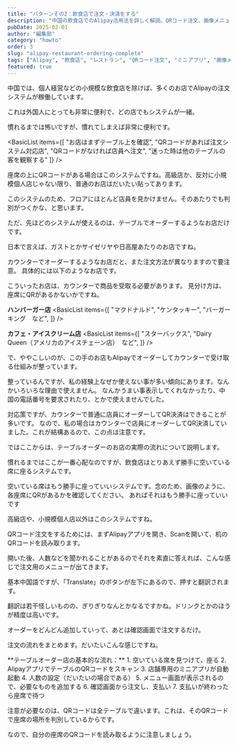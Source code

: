 ```yaml
---
title: "パターンその2：飲食店で注文・決済をする"
description: "中国の飲食店でのAlipay活用法を詳しく解説。QRコード注文、画像メニューの使い方、会員登録回避法から伝統的店舗での対処まで完全ガイド。"
pubDate: 2025-02-01
author: "編集部"
category: "howto"
order: 3
slug: "alipay-restaurant-ordering-complete"
tags: ["Alipay", "飲食店", "レストラン", "QRコード注文", "ミニアプリ", "画像メニュー"]
featured: true
---
```



<Summary 
  question="中国の飲食店はどうすればいいの？"
  answer="Alipayでオーダー～決済まで、全てが完了することが多いです。"
  details="小さな個人店は対応していませんが、ある程度の飲食店であれば基本的にはこのシステムです。会話がいらないので安心です。"
/>

<ArticleSection number="01" title="多くの飲食店でAlipayのオーダーシステムに対応" description="Alipayですべてが完結">

<ImageCard
  src="sha_mall_001.jpg"
  title="ショッピングモールの飲食店"
  description="写真のようなショッピングモールに入っているような飲食店をはじめ、よほどの個人経営でもないかぎり、このシステムを採用している飲食店は多いです。"
/>

中国では、個人経営などの小規模な飲食店を除けば、多くのお店でAlipayの注文システムが稼働しています。

これは外国人にとっても非常に便利で、どの店でもシステムが一緒。

慣れるまでは怖いですが、慣れてしまえば非常に便利です。

<BasicList items={[
  "お店はまずテーブル上を確認",
  "QRコードがあれば注文システム対応店",
  "QRコードがなければ店員へ注文",
  "迷った時は他のテーブルの客を観察する"
]} />

座席の上にQRコードがある場合はこのシステムですね。高級店か、反対に小規模個人店じゃない限り、普通のお店はだいたい貼ってあります。

このシステムのため、フロアにほとんど店員を見かけません。そのあたりでも判別がつくかな、と思います。

</ArticleSection>

<ArticleSection number="02" title="一部ファストフードやカフェは例外なので注意" description="このあたりも日本と同じ">

ただ、先ほどのシステムが使えるのは、テーブルでオーダーするようなお店だけです。

日本で言えば、ガストとかサイゼリヤや日高屋あたりのお店ですね。

カウンターでオーダーするようなお店だと、また注文方法が異なりますので要注意。
具体的には以下のようなお店です。

こういったお店は、カウンターで商品を受取る必要があります。
見分け方は、座席にQRがあるかないかですね。

<ImageCard
  src="sha_mcdonalds_001.jpg"
  title="座席で注文ができない飲食店の例"
  description="一部ファストフードやカフェはカウンターで商品を受取る必要がある"
/>

<TextBlock>

<b>ハンバーガー店</b>
<BasicList items={[
  "マクドナルド",
  "ケンタッキー",
  "バーガーキング　など",
]} />

<b>カフェ・アイスクリーム店</b>
<BasicList items={[
  "スターバックス",
  "Dairy Queen（アメリカのアイスチェーン店）　など",
]} />

</TextBlock>

で、ややこしいのが、この手のお店もAlipayでオーダーしてカウンターで受け取る仕組みが整っています。

整っているんですが、私の経験上なぜか使えない事が多い傾向にあります。なんかいろいろな理由で使えません。
なんかうまい事表示してくれなかったり、中国の電話番号を要求されたり、とかで使えませんでした。

対応策ですが、カウンターで普通に店員にオーダーしてQR決済はできることが多いです。
なので、私の場合はカウンターで店員にオーダーしてQR決済していました。これが結構あるので、この点は注意です。

</ArticleSection>

<ArticleSection number="03" title="注文の流れ1：勝手に空いている席にすわる" description="空いている席は座ってOKなのがポイント">

ではここからは、テーブルオーダーのお店の実際の流れについて説明します。

慣れるまではここが一番心配なのですが、飲食店はとりあえず勝手に空いている席に座るシステムです。

<ImageCard
  src="sha_jiajiatangbao_001.jpg"
  title="一般的な飲食店"
  description="日本でそういうシステムは珍しいので躊躇しますが、とりあえず勝手にあいてるとこ座ってください"
/>

空いている席はもう勝手に座っていいシステムです。念のため、画像のように、各座席にQRがあるかを確認してください。
あればそれはもう勝手に座っていいです

<ImageCard
  src="sha_chenxianggui_002.jpg"
  title="中国の飲食店の座席"
  description="全ての座席にQRコードが貼ってあり、ここから注文する"
/>

高級店や、小規模個人店以外はこのシステムですね。

QRコード注文をするためには、まずAlipayアプリを開き、Scanを開いて、机のQRコードを読み取ります。

<ImageCard
  src="Screenshot_20250730-104622"
  title="QRコードスキャン後のミニアプリ起動画面"
  description="テーブルのQRコードをスキャンすると、その店舗専用のミニアプリが起動します。人数の入力が必要な場合もあります。"
/>

開いた後、人数などを聞かれることがあるのでそれを素直に答えれば、こんな感じで注文用のメニューが出てきます。

基本中国語ですが、「Translate」のボタンが左下にあるので、押すと翻訳されます。

<ImageCard
  src="Screenshot_20250730-104634.jpg"
  title="翻訳語"
  description="翻訳は若干怪しいですが、あとは雰囲気でなんとかするしかないです"
/>

翻訳は若干怪しいものの、ぎりぎりなんとかなるですかね。ドリンクとかのほうが精度は高いです。

<ImageCard
  src="Screenshot_20250730-104718.jpg"
  title="ドリンクメニューの例（翻訳前）"
  description="写真があるのである程度わかりますが、翻訳するともっとわかりやすいです。"
/>

<ImageCard
  src="Screenshot_20250730-104812.jpg"
  title="ドリンクメニューの例（翻訳後）"
  description="日本にもある飲み物であればある程度訳してくれます"
/>

オーダーをどんどん追加していって、あとは確認画面で注文するだけ。

<ImageCard
  src="Screenshot_20240304-152649.jpg"
  title="確認画面"
  description="「支付」が「支払い」の意味なので、それは覚えておくと楽です"
/>

<ImageCard
  src="Screenshot_20240304-152727.jpg"
  title="支払い画面"
  description="支払いが完了すると、あとはまつだけです。"
/>

注文の流れをまとめます。だいたいこんな感じですね。

<TextBlock>
**テーブルオーダー店の基本的な流れ：**
1. 空いている席を見つけて、座る
2. AlipayアプリでテーブルのQRコードをスキャン
3. 店舗専用のミニアプリが自動起動
4. 人数の設定（だいたいの場合である）
5. メニュー画面が表示されるので、必要なものを追加する
6. 確認画面から注文し、支払い
7. 支払いが終わったら座席で待つ
</TextBlock>

注意が必要なのは、QRコードは全テーブルで違います。これは、そのQRコードで座席の場所を判別しているからです。

なので、自分の座席のQRコードを読み取るように注意しましょう。

</ArticleSection>

<ConclusionSection 
  title="慣れるととても便利"
  text="最初はちょっとドキドキしますが、慣れると画像付きメニューですし支払いまで完結できますしとても便利です。使ってみばそんなに難しくないので、ぜひチャレンジしてみてください。"
/>
